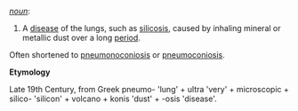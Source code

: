 ''[[noun]]'':

# A [[disease]] of the lungs, such as [[silicosis]], caused by inhaling mineral or metallic dust over a long [[period]].

Often shortened to [[pneumonoconiosis]] or [[pneumoconiosis]].

'''Etymology'''

Late 19th Century, from Greek pneumo- 'lung' + ultra 'very' + microscopic + silico- 'silicon' + volcano + konis 'dust' + -osis 'disease'.